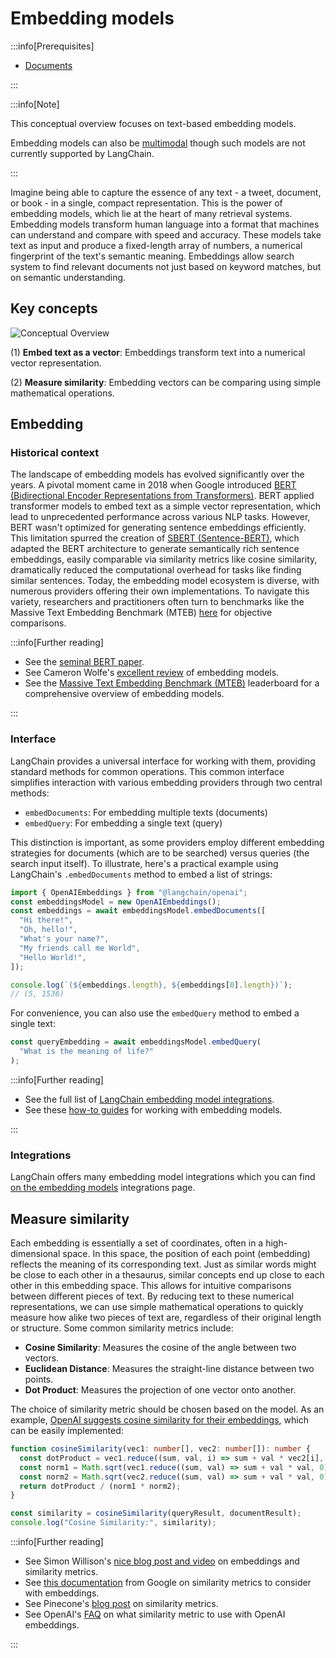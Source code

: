 # Embedding models

<span data-heading-keywords="embedding,embeddings"></span>

:::info[Prerequisites]

- [Documents](https://api.js.langchain.com/classes/_langchain_core.documents.Document.html)

:::

:::info[Note]

This conceptual overview focuses on text-based embedding models.

Embedding models can also be [multimodal](/docs/concepts/multimodality) though such models are not currently supported by LangChain.

:::

Imagine being able to capture the essence of any text - a tweet, document, or book - in a single, compact representation.
This is the power of embedding models, which lie at the heart of many retrieval systems.
Embedding models transform human language into a format that machines can understand and compare with speed and accuracy.
These models take text as input and produce a fixed-length array of numbers, a numerical fingerprint of the text's semantic meaning.
Embeddings allow search system to find relevant documents not just based on keyword matches, but on semantic understanding.

## Key concepts

![Conceptual Overview](/img/embeddings_concept.png)

(1) **Embed text as a vector**: Embeddings transform text into a numerical vector representation.

(2) **Measure similarity**: Embedding vectors can be comparing using simple mathematical operations.

## Embedding

### Historical context

The landscape of embedding models has evolved significantly over the years.
A pivotal moment came in 2018 when Google introduced [BERT (Bidirectional Encoder Representations from Transformers)](https://www.nvidia.com/en-us/glossary/bert/).
BERT applied transformer models to embed text as a simple vector representation, which lead to unprecedented performance across various NLP tasks.
However, BERT wasn't optimized for generating sentence embeddings efficiently.
This limitation spurred the creation of [SBERT (Sentence-BERT)](https://www.sbert.net/examples/training/sts/README.html), which adapted the BERT architecture to generate semantically rich sentence embeddings, easily comparable via similarity metrics like cosine similarity, dramatically reduced the computational overhead for tasks like finding similar sentences.
Today, the embedding model ecosystem is diverse, with numerous providers offering their own implementations.
To navigate this variety, researchers and practitioners often turn to benchmarks like the Massive Text Embedding Benchmark (MTEB) [here](https://huggingface.co/blog/mteb) for objective comparisons.

:::info[Further reading]

- See the [seminal BERT paper](https://arxiv.org/abs/1810.04805).
- See Cameron Wolfe's [excellent review](https://cameronrwolfe.substack.com/p/the-basics-of-ai-powered-vector-search?utm_source=profile&utm_medium=reader2) of embedding models.
- See the [Massive Text Embedding Benchmark (MTEB)](https://huggingface.co/blog/mteb) leaderboard for a comprehensive overview of embedding models.

:::

### Interface

LangChain provides a universal interface for working with them, providing standard methods for common operations.
This common interface simplifies interaction with various embedding providers through two central methods:

- `embedDocuments`: For embedding multiple texts (documents)
- `embedQuery`: For embedding a single text (query)

This distinction is important, as some providers employ different embedding strategies for documents (which are to be searched) versus queries (the search input itself).
To illustrate, here's a practical example using LangChain's `.embedDocuments` method to embed a list of strings:

```typescript
import { OpenAIEmbeddings } from "@langchain/openai";
const embeddingsModel = new OpenAIEmbeddings();
const embeddings = await embeddingsModel.embedDocuments([
  "Hi there!",
  "Oh, hello!",
  "What's your name?",
  "My friends call me World",
  "Hello World!",
]);

console.log(`(${embeddings.length}, ${embeddings[0].length})`);
// (5, 1536)
```

For convenience, you can also use the `embedQuery` method to embed a single text:

```typescript
const queryEmbedding = await embeddingsModel.embedQuery(
  "What is the meaning of life?"
);
```

:::info[Further reading]

- See the full list of [LangChain embedding model integrations](/docs/integrations/text_embedding/).
- See these [how-to guides](/docs/how_to/embed_text) for working with embedding models.

:::

### Integrations

LangChain offers many embedding model integrations which you can find [on the embedding models](/docs/integrations/text_embedding/) integrations page.

## Measure similarity

Each embedding is essentially a set of coordinates, often in a high-dimensional space.
In this space, the position of each point (embedding) reflects the meaning of its corresponding text.
Just as similar words might be close to each other in a thesaurus, similar concepts end up close to each other in this embedding space.
This allows for intuitive comparisons between different pieces of text.
By reducing text to these numerical representations, we can use simple mathematical operations to quickly measure how alike two pieces of text are, regardless of their original length or structure.
Some common similarity metrics include:

- **Cosine Similarity**: Measures the cosine of the angle between two vectors.
- **Euclidean Distance**: Measures the straight-line distance between two points.
- **Dot Product**: Measures the projection of one vector onto another.

The choice of similarity metric should be chosen based on the model.
As an example, [OpenAI suggests cosine similarity for their embeddings](https://platform.openai.com/docs/guides/embeddings/which-distance-function-should-i-use), which can be easily implemented:

```typescript
function cosineSimilarity(vec1: number[], vec2: number[]): number {
  const dotProduct = vec1.reduce((sum, val, i) => sum + val * vec2[i], 0);
  const norm1 = Math.sqrt(vec1.reduce((sum, val) => sum + val * val, 0));
  const norm2 = Math.sqrt(vec2.reduce((sum, val) => sum + val * val, 0));
  return dotProduct / (norm1 * norm2);
}

const similarity = cosineSimilarity(queryResult, documentResult);
console.log("Cosine Similarity:", similarity);
```

:::info[Further reading]

- See Simon Willison's [nice blog post and video](https://simonwillison.net/2023/Oct/23/embeddings/) on embeddings and similarity metrics.
- See [this documentation](https://developers.google.com/machine-learning/clustering/dnn-clustering/supervised-similarity) from Google on similarity metrics to consider with embeddings.
- See Pinecone's [blog post](https://www.pinecone.io/learn/vector-similarity/) on similarity metrics.
- See OpenAI's [FAQ](https://platform.openai.com/docs/guides/embeddings/faq) on what similarity metric to use with OpenAI embeddings.

:::
